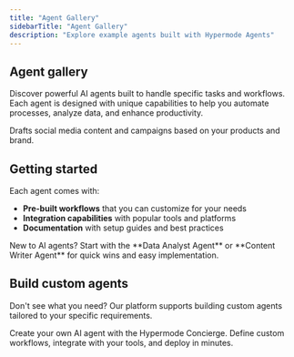 ```yaml
---
title: "Agent Gallery"
sidebarTitle: "Agent Gallery"
description: "Explore example agents built with Hypermode Agents"
---
```


## Agent gallery

Discover powerful AI agents built to handle specific tasks and workflows. Each
agent is designed with unique capabilities to help you automate processes,
analyze data, and enhance productivity.

<CardGroup cols={2}>
  <Card
    title="Data Analyst Agent"
    icon="pen-to-square"
    href="/agents/agent-gallery/social-media"
  >
    Drafts social media content and campaigns based on your products and brand.
  </Card>

</CardGroup>

## Getting started

Each agent comes with:

- **Pre-built workflows** that you can customize for your needs
- **Integration capabilities** with popular tools and platforms
- **Documentation** with setup guides and best practices

<Tip>
  New to AI agents? Start with the **Data Analyst Agent** or **Content Writer
  Agent** for quick wins and easy implementation.
</Tip>

## Build custom agents

Don't see what you need? Our platform supports building custom agents tailored
to your specific requirements.

<Card title="Build Custom Agent" icon="wrench" href="/agents/create-agent">
  Create your own AI agent with the Hypermode Concierge. Define custom
  workflows, integrate with your tools, and deploy in minutes.
</Card>
